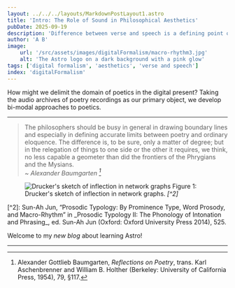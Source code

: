 ```yaml
---
layout: ../../../layouts/MarkdownPostLayout1.astro
title: 'Intro: The Role of Sound in Philosophical Aesthetics'
pubDate: 2025-09-19
description: 'Difference between verse and speech is a defining point of aesthetics'
author: 'A B'
image:
    url: '/src/assets/images/digitalFormalism/macro-rhythm3.jpg'
    alt: 'The Astro logo on a dark background with a pink glow'
tags: ['digital formalism', 'aesthetics', 'verse and speech']
index: 'digitalFormalism'
---
```


How might we delimit the domain of poetics in the digital present? Taking the audio archives of poetry recordings as our primary object, we develop bi-modal approaches to poetics.

---

> The philosophers should be busy in general in drawing boundary lines and especially in defining accurate limits between poetry and ordinary eloquence. The difference is, to be sure, only a matter of degree; but in the relegation of things to one side or the other it requires, we think, no less capable a geometer than did the frontiers of the Phrygians and the Mysians.<br/>
> <cite>~ Alexander Baumgarten [^1]</cite>
[^1]: Alexander Gottlieb Baumgarten, _Reflections on Poetry_, trans. Karl Aschenbrenner and William B. Holther (Berkeley: University of California Press, 1954), 79, §117.


<Figure>
    <Image slot="image"
        src={macroRhythm2}
        alt="Drucker's sketch of inflection in network graphs"
        class="responsive-image"
        layout="constrained"
    />
    <span slot="caption">Figure 1: Drucker's sketch of inflection in network graphs. <cite>[^2]</cite></span>

</Figure>
[^2]: Sun-Ah Jun, “Prosodic Typology: By Prominence Type, Word Prosody, and Macro-Rhythm” in _Prosodic Typology II: The Phonology of Intonation and Phrasing_, ed. Sun-Ah Jun (Oxford: Oxford University Press 2014), 525.


Welcome to my _new blog_ about learning Astro!

---